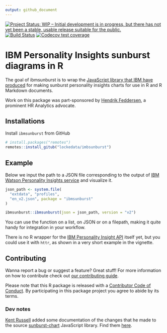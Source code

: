 ```yaml
---
output: github_document
---
```


[![Project Status: WIP – Initial development is in progress, but there has not yet been a stable, usable release suitable for the public.](https://www.repostatus.org/badges/latest/wip.svg)](https://www.repostatus.org/#wip) [![Build Status](https://travis-ci.org/lockedata/ibmsunburst.svg?branch=master)](https://travis-ci.org/lockedata/ibmsunburst) [![Codecov test coverage](https://codecov.io/gh/lockedata/ibmsunburst/branch/master/graph/badge.svg)](https://codecov.io/gh/lockedata/ibmsunburst?branch=master)


# IBM Personality Insights sunburst diagrams in R

The goal of ibmsunburst is to wrap the [JavaScript library that IBM have produced](https://github.com/personality-insights/sunburst-chart/) for making sunburst personality insights charts for use in R and R Markdown documents.

Work on this package was part-sponsored by [Hendrik Feddersen](//github.com/Hendrik147), a prominent HR Analytics advocate.

## Installations

Install `ibmsunburst` from GitHub

```r
# install.packages("remotes")
remotes::install_gitub("lockedata/imbsunburst")
```

## Example

Below we input the path to a JSON file corresponding to the output of [IBM Watson Personality Insights service](https://www.ibm.com/watson/services/personality-insights/) and visualize it.

```r
json_path <- system.file(
  "extdata", "profiles",
  "en_v2.json", package = "ibmsunburst"
)

ibmsunburst::ibmsunburst(json = json_path, version = "v2")

```

You can use the function on a list, on JSON or on a filepath, making it quite handy for integration in your workflow. 

There is no R wrapper for the [IBM Personality Insight API](https://www.ibm.com/watson/developercloud/personality-insights/api/v3/) itself yet, but you could use it with `httr`, as shown in a very short example in the vignette.

## Contributing

Wanna report a bug or suggest a feature? Great stuff! For more information on how to contribute check out [our contributing guide](.github/CONTRIBUTING.md). 

 Please note that this R package is released with a [Contributor Code of Conduct](CODE_OF_CONDUCT.md). By participating in this package project you agree to abide by its terms.

### Dev notes

[Kent Russell](https://github.com/timelyportfolio) added some documentation of the changes that he made to the source [sunburst-chart](https://github.com/personality-insights/sunburst-chart) JavaScript library. Find them [here](inst/dev_notes.md).
